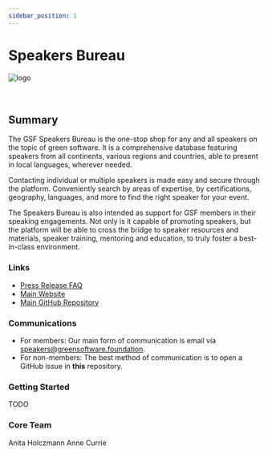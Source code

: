 ```yaml
---
sidebar_position: 1
---
```



# Speakers Bureau

<div class="intro-logo">
  <img src="/img/logo.svg" alt="logo" />
</div>
<br />
<br />

## Summary

The GSF Speakers Bureau is the one-stop shop for any and all speakers on the topic of green software. It is a comprehensive database featuring speakers from all continents, various regions and countries, able to present in local languages, wherever needed.

Contacting individual or multiple speakers is made easy and secure through the platform. Conveniently search by areas of expertise, by certifications, geography, languages, and more to find the right speaker for your event.

The Speakers Bureau is also intended as support for GSF members in their speaking engagements. Not only is it capable of promoting speakers, but the platform will be able to cross the bridge to speaker resources and materials, speaker training, mentoring and education, to truly foster a best-in-class environment.

### Links

- [Press Release FAQ](https://github.com/Green-Software-Foundation/pr-faqs/blob/main/live/green-software-speakers.pr-faq.md)
- [Main Website](https://speakers.greensoftware.foundation)
- [Main GitHub Repository](https://github.com/Green-Software-Foundation/speakers)

### Communications

- For members: Our main form of communication is email via speakers@greensoftware.foundation.
- For non-members: The best method of communication is to open a GitHub issue in **this** repository.

### Getting Started

TODO

### Core Team

<!---

Replace the below with your team members. 

There should be a core team with at least a PM

--->

<TeamMembers>
  <TeamMember role="PM" company="GSF" github="holanita" linkedin="hanita">
    Anita Holczmann
  </TeamMember>
  <TeamMember
    role="Lead"
    company="Container Solutions"
    github="aecurrie"
    twitter="anne_e_currie"
    linkedin="annecurrie"
  >
    Anne Currie
  </TeamMember>
</TeamMembers>
